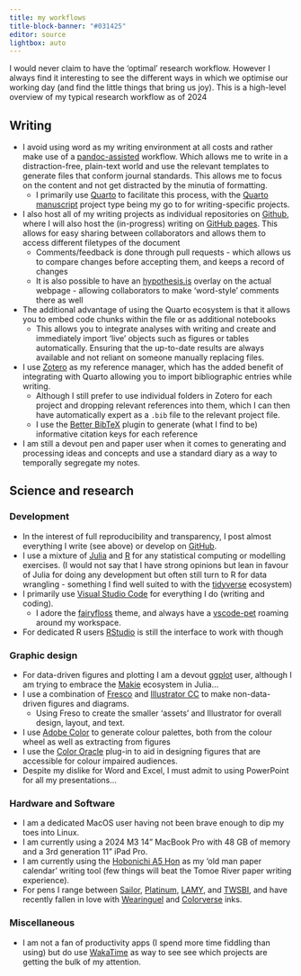 ```yaml
---
title: my workflows
title-block-banner: "#031425"
editor: source
lightbox: auto
---
```


I would never claim to have the 'optimal' research workflow. However I always find it interesting to see the different ways in which we optimise our working day (and find the little things that bring us joy). This is a high-level overview of my typical research workflow as of 2024

## Writing

- I avoid using word as my writing environment at all costs and rather make use of a [pandoc-assisted](http://pandoc.org/) workflow. Which allows me to write in a distraction-free, plain-text world and use the relevant templates to generate files that conform journal standards. This allows me to focus on the content and not get distracted by the minutia of formatting.
    - I primarily use [Quarto](https://quarto.org/) to facilitate this process, with the [Quarto manuscript](https://quarto.org/docs/manuscripts/) project type being my go to for writing-specific projects.
- I also host all of my writing projects as individual repositories on [Github](https://github.com/), where I will also host the (in-progress) writing on [GitHub pages](https://pages.github.com). This allows for easy sharing between collaborators and allows them to access different filetypes of the document
    - Comments/feedback is done through pull requests - which allows us to compare changes before accepting them, and keeps a record of changes
    - It is also possible to have an [hypothesis.is](https://web.hypothes.is) overlay on the actual webpage - allowing collaborators to make 'word-style' comments there as well
- The additional advantage of using the Quarto ecosystem is that it allows you to embed code chunks within the file or as additional notebooks 
    - This allows you to integrate analyses with writing and create and immediately import 'live' objects such as figures or tables automatically. Ensuring that the up-to-date results are always available and not reliant on someone manually replacing files.
- I use [Zotero](https://www.zotero.org/) as my reference manager, which has the added benefit of integrating with Quarto allowing you to import bibliographic entries while writing.
    - Although I still prefer to use individual folders in Zotero for each project and dropping relevant references into them, which I can then have automatically expert as a `.bib` file to the relevant project file.
    - I use the [Better BibTeX](https://retorque.re/zotero-better-bibtex/) plugin to generate (what I find to be) informative citation keys for each reference
- I am still a devout pen and paper user when it comes to generating and processing ideas and concepts and use a standard diary as a way to temporally segregate my notes.

## Science and research

### Development

- In the interest of full reproducibility and transparency, I post almost everything I write (see above) or develop on [GitHub](https://github.com/tanyas08).
- I use a mixture of [Julia](https://julialang.org) and [R](https://www.r-project.org/) for any statistical computing or modelling exercises. (I would not say that I have strong opinions but lean in favour of Julia for doing any development but often still turn to R for data wrangling - something I find well suited to with the [tidyverse](http://tidyverse.org/) ecosystem)
- I primarily use [Visual Studio Code](https://code.visualstudio.com/) for everything I do (writing and coding).
    -  I adore the [fairyfloss](https://marketplace.visualstudio.com/items?itemName=nopjmp.fairyfloss) theme, and always have a [vscode-pet](https://marketplace.visualstudio.com/items?itemName=tonybaloney.vscode-pets) roaming around my workspace.
- For dedicated R users [RStudio](https://posit.co/download/rstudio-desktop/) is still the interface to work with though

### Graphic design

- For data-driven figures and plotting I am a devout [ggplot](https://ggplot2.tidyverse.org) user, although I am trying to embrace the [Makie](https://docs.makie.org/v0.21/) ecosystem in Julia...
- I use a combination of [Fresco](https://www.adobe.com/products/fresco.html) and [Illustrator CC](https://www.adobe.com/products/illustrator.html) to make non-data-driven figures and diagrams.
    - Using Freso to create the smaller 'assets' and Illustrator for overall design, layout, and text.
- I use [Adobe Color](https://color.adobe.com/create/color-wheel) to generate colour palettes, both from the colour wheel as well as extracting from figures
- I use the [Color Oracle](https://colororacle.org) plug-in to aid in designing figures that are accessible for colour impaired audiences.
- Despite my dislike for Word and Excel, I must admit to using PowerPoint for all my presentations...

### Hardware and Software

- I am a dedicated MacOS user having not been brave enough to dip my toes into Linux.
- I am currently using a 2024 M3 14" MacBook Pro with 48 GB of memory and a 3rd generation 11" iPad Pro.
- I am currently using the [Hobonichi A5 Hon](https://www.1101.com/store/techo/en/magazine/hon/?srsltid=AfmBOopJqn_UuRHkKg28pgS2PuwftJNUTZSGhETVMaT8IKdDGevr0uAC) as my 'old man paper calendar' writing tool (few things will beat the Tomoe River paper writing experience).
- For pens I range between [Sailor](https://en.sailor.co.jp), [Platinum](https://www.platinum-pen.co.jp/en/), [LAMY](https://shop.lamy.com/en_gb?srsltid=AfmBOooERWRXeHxpK0sCMgFWtaM5717hVM5kcS5sQQiEi0y7ITBmVP_1), and [TWSBI](https://www.twsbi.com), and have recently fallen in love with [Wearinguel](https://www.wearingeul.com/colors) and [Colorverse](https://colorverseink.com) inks.

### Miscellaneous

- I am not a fan of productivity apps (I spend more time fiddling than using) but do use [WakaTime](https://wakatime.com/dashboard) as way to see see which projects are getting the bulk of my attention.
